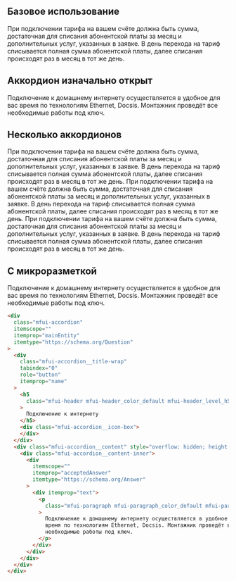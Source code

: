 
## Базовое использование

<Playground>
    <Accordion title="Списание абонентской платы">
        <Paragraph hasMargin={false}>
            При подключении тарифа на вашем счёте должна быть сумма, достаточная для списания абонентской платы за месяц
            и дополнительных услуг, указанных в заявке. В день перехода на тариф списывается полная сумма абонентской
            платы, далее списания происходят раз в месяц в тот же день.
        </Paragraph>
    </Accordion>
</Playground>

## Аккордион изначально открыт

<Playground>
    <Accordion title="Подключение к интернету" isOpened>
        <Paragraph hasMargin={false}>
            Подключение к домашнему интернету осуществляется в удобное для вас время по технологиям Ethernet, Docsis.
            Монтажник проведёт все необходимые работы под ключ.
        </Paragraph>
    </Accordion>
</Playground>

## Несколько аккордионов

<Playground>
    <Accordion title="Списание абонентской платы">
        <Paragraph hasMargin={false}>
            При подключении тарифа на вашем счёте должна быть сумма, достаточная для списания абонентской платы за месяц
            и дополнительных услуг, указанных в заявке. В день перехода на тариф списывается полная сумма абонентской
            платы, далее списания происходят раз в месяц в тот же день.
        </Paragraph>
    </Accordion>
    <Accordion title="Дополнительные опции">
        <Paragraph hasMargin={false}>
            При подключении тарифа на вашем счёте должна быть сумма, достаточная для списания абонентской платы за месяц
            и дополнительных услуг, указанных в заявке. В день перехода на тариф списывается полная сумма абонентской
            платы, далее списания происходят раз в месяц в тот же день.
        </Paragraph>
    </Accordion>
    <Accordion title="Дополнительные пакеты">
        <Paragraph hasMargin={false}>
            При подключении тарифа на вашем счёте должна быть сумма, достаточная для списания абонентской платы за месяц
            и дополнительных услуг, указанных в заявке. В день перехода на тариф списывается полная сумма абонентской
            платы, далее списания происходят раз в месяц в тот же день.
        </Paragraph>
    </Accordion>
</Playground>

## С микроразметкой

<Playground>
    <Accordion hasMicrodata title="Подключение к интернету">
        <Paragraph hasMargin={false}>
            Подключение к домашнему интернету осуществляется в удобное для вас время по технологиям Ethernet, Docsis.
            Монтажник проведёт все необходимые работы под ключ.
        </Paragraph>
    </Accordion>
</Playground>

```HTML collapse=Итоговая верстка
<div
  class="mfui-accordion"
  itemscope=""
  itemprop="mainEntity"
  itemtype="https://schema.org/Question"
>
  <div
    class="mfui-accordion__title-wrap"
    tabindex="0"
    role="button"
    itemprop="name"
  >
    <h5
      class="mfui-header mfui-header_color_default mfui-header_level_h5 mfui-header_h-align_inherit mfui-header_space_wide"
    >
      Подключение к интернету
    </h5>
    <div class="mfui-accordion__icon-box">
    </div>
  </div>
  <div class="mfui-accordion__content" style="overflow: hidden; height: 0px">
    <div class="mfui-accordion__content-inner">
      <div
        itemscope=""
        itemprop="acceptedAnswer"
        itemtype="https://schema.org/Answer"
      >
        <div itemprop="text">
          <p
            class="mfui-paragraph mfui-paragraph_color_default mfui-paragraph_space_wide"
          >
            Подключение к домашнему интернету осуществляется в удобное для вас
            время по технологиям Ethernet, Docsis. Монтажник проведёт все
            необходимые работы под ключ.
          </p>
        </div>
      </div>
    </div>
  </div>
</div>
```